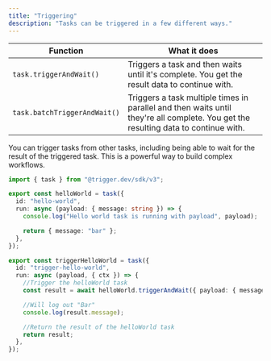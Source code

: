 ```yaml
---
title: "Triggering"
description: "Tasks can be triggered in a few different ways."
---
```


| Function                     | What it does                                                                                                                       |
| ---------------------------- | ---------------------------------------------------------------------------------------------------------------------------------- |
| `task.triggerAndWait()`      | Triggers a task and then waits until it's complete. You get the result data to continue with.                                      |
| `task.batchTriggerAndWait()` | Triggers a task multiple times in parallel and then waits until they're all complete. You get the resulting data to continue with. |

You can trigger tasks from other tasks, including being able to wait for the result of the triggered task. This is a powerful way to build complex workflows.

```ts
import { task } from "@trigger.dev/sdk/v3";

export const helloWorld = task({
  id: "hello-world",
  run: async (payload: { message: string }) => {
    console.log("Hello world task is running with payload", payload);

    return { message: "bar" };
  },
});

export const triggerHelloWorld = task({
  id: "trigger-hello-world",
  run: async (payload, { ctx }) => {
    //Trigger the helloWorld task
    const result = await helloWorld.triggerAndWait({ payload: { message: "foo" } });

    //Will log out "Bar"
    console.log(result.message);

    //Return the result of the helloWorld task
    return result;
  },
});
```

<Snippet file="incomplete-docs.mdx" />
